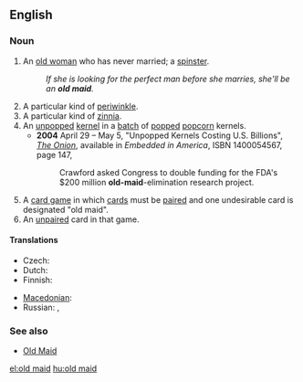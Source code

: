 {{also|Old Maid}}
==English==

===Noun===
{{en-noun|sg=[[old]] [[maid]]}}

# {{pejorative}} An [[old woman]] who has never married; a [[spinster]].
#: ''If she is looking for the perfect man before she marries, she'll be an '''old maid'''.''
# A particular kind of [[periwinkle]].
# A particular kind of [[zinnia]].
# An [[unpopped]] [[kernel]] in a [[batch]] of [[pop]]ped [[popcorn]] kernels.
#* '''2004''' April 29 – May 5, "Unpopped Kernels Costing U.S. Billions", ''[[w:The Onion|The Onion]]'', available in ''Embedded in America'', ISBN 1400054567, page 147,
#*: Crawford asked Congress to double funding for the FDA's $200 million '''old-maid'''-elimination research project.
# A [[card game]] in which [[card]]s must be [[pair]]ed and one undesirable card is designated "old maid".
# An [[unpaired]] card in that game.

====Translations====
{{trans-top|elderly unmarried woman}}
* Czech: {{t-|cs|stará panna|f}}
* Dutch: {{t|nl|oude vrijster|f}}
* Finnish: {{t+|fi|vanhapiika}}
{{trans-mid}}
* [[Macedonian]]: {{t|mk|стара мома|f|tr=stára móma}}
* Russian: {{t+|ru|старая дева|f|tr=stáraja d'éva}}, {{t|ru|вековуха|f|tr=v'ekovúxa}}
{{trans-bottom}}

===See also===
* [[Old Maid]]

[[el:old maid]]
[[hu:old maid]]